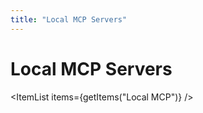 ```yaml
---
title: "Local MCP Servers"
---
```

<!-- WARNING: This file is auto-generated by generate_tool_docs.py. Do not edit manually. -->



# Local MCP Servers

<ItemList items={getItems("Local MCP")} />

